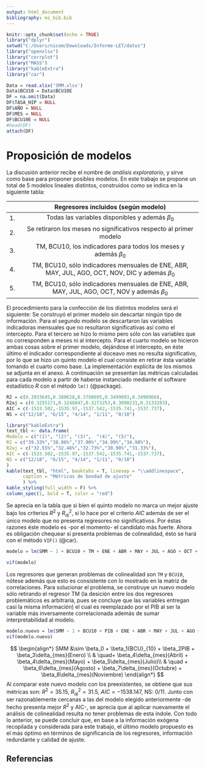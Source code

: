 ```yaml
---
output: html_document
bibliography: mi_bib.bib  
---
```

```r
knitr::opts_chunk$set(echo = TRUE)
library("dplyr")    
setwd("C:/Users/nicom/Downloads/Informe-LET/datos")
library("openxlsx")
library("corrplot")
library("MASS")
library("kableExtra")
library("car")

Data = read.xlsx('SMM.xlsx')
Data$BCU10 = Data$BCU10E
DF = na.omit(Data)
DF$TASA_HIP = NULL
DF$AÑO = NULL
DF$MES = NULL
DF$BCU10E = NULL
#head(DF)
attach(DF)
```

# Proposición de modelos
La discusión anterior recibe el nombre de *análisis exploratorio*, y sirve como base para proponer posibles modelos. En este trabajo se propone un total de 5 modelos lineales distintos, construidos como se indica en la siguiente tabla:

| |Regresores incluidos (según modelo)|
|--|:---------------------:|
|1.| Todas las variables disponibles y además $\beta_0$|
|2.| Se retiraron los meses no significativos respecto al primer modelo|
|3.| TM, BCU10, los indicadores para todos los meses y además $\beta_0$|
|4.| TM, BCU10, sólo indicadores mensuales de ENE, ABR, MAY, JUL, AGO, OCT, NOV, DIC y además $\beta_0$|
|5.| TM, BCU10, sólo indicadores mensuales de ENE, ABR, MAY, JUL, AGO, OCT, NOV y además $\beta_0$|


El procedimiento para la confección de los distintos modelos será el siguiente: Se construyó el primer modelo sin descartar ningún tipo de información. Para el segundo modelo se descartaron las variables indicadoras mensuales que no resultaron significativas así como el intercepto. Para el tercero se hizo lo mismo pero sólo con las variables que no corresponden a meses ni al intercepto. Para el cuarto modelo se hicieron ambas cosas sobre el primer modelo, dejándose el intercepto, en éste último el indicador correspondiente al doceavo mes no resulta significativo, por lo que se hizo un quinto modelo el cual consiste en retirar ésta variable tomando el cuarto como base. La implementación explícita de los mismos se adjunta en el anexo.
A continuación se presentan las métricas calculadas para cada modelo a partir de haberse instanciado mediante el software estadístico *R* con el método `lm()` (@package).

```r
R2 = c(0.3933645,0.380628,0.3790695,0.3499093,0.3498966),
R2aj = c(0.3255171,0.3246847,0.3273253,0.3090231,0.3133283),
AIC = c(-1533.502,-1535.97,-1537.542,-1535.741,-1537.737),
NS = c("12/18", "6/15", "4/14", "1/11", "0/10")
```

```r
library("kableExtra")
text_tbl <- data.frame(
Modelo = c("(1)", "(2)", "(3)",  "(4)", "(5)"),
R2 = c("39.33%","38.06%","37.90%","34.99%","34.98%"),
R2aj = c("32.55%","32.46%","32.73%","30.90%","31.33%"),
AIC = c(-1533.502,-1535.97,-1537.542,-1535.741,-1537.737),
NS = c("12/18", "6/15", "4/14", "1/11", "0/10")
)
kable(text_tbl, "html", booktabs = T, linesep = "\\addlinespace",
      caption = "Métricas de bondad de ajuste"
      ) %>%
kable_styling(full_width = F) %>%
column_spec(1, bold = T, color = "red")

```

Se aprecia en la tabla que si bien el quinto modelo no marca un mejor ajuste bajo los criterios $R^2$ y $R_{aj}^2$, sí lo hace por el criterio $AIC$ además de ser el único modelo que no presenta regresores no significativos. Por éstas razones éste modelo es -por el momento- el candidato más fuerte. Ahora es obligación chequear si presenta problemas de colinealidad, ésto se hará con el método `VIF()` (@car).

```r
modelo = lm(SMM ~ 1 + BCU10 + TM + ENE + ABR + MAY + JUL + AGO + OCT + NOV, data = DF)
```

```r
vif(modelo)
```

Los regresores que generan problemas de colinealidad son `TM` y `BCU10`, nótese además que esto es consistente con lo mostrado en la matriz de correlaciones. Para solucionar el problema, se construye un nuevo modelo sólo retirando el regresor TM (la desición entre los dos regresores problemáticos es arbitraria, pues se concluye que las variables entregan casi la misma información) el cual es reemplazado por el PIB al ser la variable más inversamente correlacionada además de sumar interpretabilidad al modelo.

```r
modelo.nuevo = lm(SMM ~ 1 + BCU10 + PIB + ENE + ABR + MAY + JUL + AGO + OCT + NOV, data = DF)
vif(modelo.nuevo)
```

$$
\begin{align*}
SMM &\sim \beta_0 + \beta_1{BCU}_{10} + \beta_2PIB + \beta_3\delta_{mes}(Enero) \\ & \quad+ \beta_4\delta_{mes}(Abril) + \beta_4\delta_{mes}(Mayo) + \beta_5\delta_{mes}(Julio)\\ & \quad + \beta_6\delta_{mes}(Agosto) + \beta_7\delta_{mes}(Octubre) + \beta_8\delta_{mes}(Noviembre)
\end{align*}
$$
Al comparar este nuevo modelo con los preexistentes, se obtiene que sus métricas son: $R^2 = 35.15%$, $R_{aj}^2 = 31.5%$, $AIC = -1538.147$, NS: $0/11$. Junto con ser razonablemente cercanas a las del modelo elegido anteriormente -de hecho presenta mejor $R^2$ y AIC-, se aprecia que al aplicar nuevamente el análisis de colinealidad resulta no tener problemas de esta índole. Con todo lo anterior, se puede concluir que, en base a la información exógena recopilada y considerada para este trabajo, el último modelo propuesto es el más óptimo en términos de significancia de los regresores, información redundante y calidad de ajuste.


## Referencias